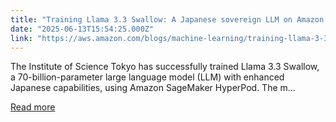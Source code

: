 ```yaml
---
title: "Training Llama 3.3 Swallow: A Japanese sovereign LLM on Amazon SageMaker HyperPod"
date: "2025-06-13T15:54:25.000Z"
link: "https://aws.amazon.com/blogs/machine-learning/training-llama-3-3-swallow-a-japanese-sovereign-llm-on-amazon-sagemaker-hyperpod/"
---
```


The Institute of Science Tokyo has successfully trained Llama 3.3 Swallow, a 70-billion-parameter large language model (LLM) with enhanced Japanese capabilities, using Amazon SageMaker HyperPod. The m...

[Read more](https://aws.amazon.com/blogs/machine-learning/training-llama-3-3-swallow-a-japanese-sovereign-llm-on-amazon-sagemaker-hyperpod/)
